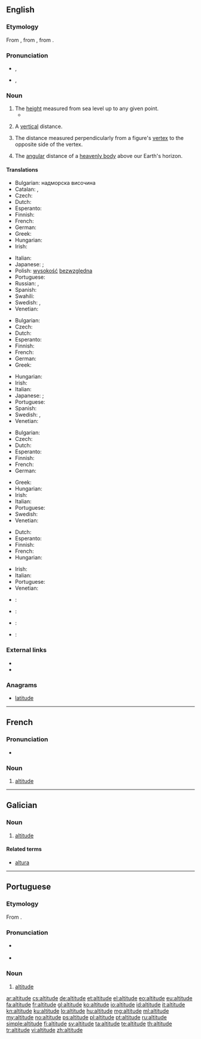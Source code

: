 ==English==
{{wikipedia}}

===Etymology===
From {{etyl|enm|en}}, from {{etyl|la|en}} {{term|altitudo||height|lang=la}}, from {{term|altus||high|lang=la}}.

===Pronunciation===
* {{a|UK}} {{IPA|/ˈælt.ɪˌtjuːd/|/ˈælt.ɪˌt͡ʃuːd/}}, {{X-SAMPA|/"{lt.I%tju:d/|/"{lt.I%t5u:d/}}
* {{a|US}} {{IPA|/ˈæltəˌtud/}}, {{X-SAMPA|/"{l.t@%tud/}}

===Noun===
{{en-noun}}

# The [[height]] measured from sea level up to any given point.
#*{{quote-magazine|date=2013-06-07|author=David Simpson
|volume=188|issue=26|page=36|magazine={{w|The Guardian Weekly}}
|title=[http://www.guardian.co.uk/books/2013/may/18/falling-upwards-richard-holmes-review Fantasy of navigation]
|passage=Like most human activities, ballooning has sponsored heroes and hucksters and a good deal in between. For every dedicated scientist patiently recording atmospheric pressure and wind speed while shivering at high '''altitudes''', there is a carnival barker with a bevy of pretty girls willing to dangle from a basket or parachute down to earth.}}
#: {{usex|As the '''altitude''' increases, the temperature gets lower, so remember to bring warm clothes to the mountains.}}
# A [[vertical]] distance.
# {{context|geometry|lang=en}} The distance measured perpendicularly from a figure's [[vertex]] to the opposite side of the vertex.
#: {{usex|The perpendicular height of a triangle is known as its '''altitude'''.}}
# {{context|astronomy|lang=en}} The [[angular]] distance of a [[heavenly body]] above our Earth's horizon.

====Translations====
{{trans-top|height measured from sea}}
* Bulgarian: надморска височина
* Catalan: {{t-|ca|altitud|f}}, {{t-|ca|alçada|f}}
* Czech: {{t-|cs|nadmořská výška|f}}
* Dutch: {{t+|nl|hoogte}}
* Esperanto: {{t-|eo|alteco}}
* Finnish: {{t+|fi|korkeus}}
* French: {{t+|fr|altitude|f}}
* German: {{t+|de|Höhe|f}}
* Greek: {{t+|el|υψόμετρο|n|tr=ypsómetro}}
* Hungarian: {{t+|hu|magasság}}
* Irish: {{t-|ga|airde|f}}
{{trans-mid}}
* Italian: {{t-|it|altitudine|f}}
* Japanese: {{t+|ja|海抜|tr=kaibatsu}}; {{t+|ja|高度|tr=kōdo}}
* Polish: [[wysokość]] [[bezwzględna]] {{f}}
* Portuguese: {{t+|pt|altitude|f}}
* Russian: {{t+|ru|высота|f|tr=vysotá}}, {{t-|ru|высота над уровнем моря|f|tr=vysotá nad úrovnem mórja}}
* Spanish: {{t+|es|altitud|p}}
* Swahili: {{t+|sw|kimo}}
* Swedish: {{t-|sv|altitud|c}},  {{t+|sv|höjd|c}}
* Venetian: {{tø|vec|altézsa|f}}
{{trans-bottom}}

{{trans-top|distance measured upwards}}
* Bulgarian: {{t+|bg|височина}}
* Czech: {{t-|cs|výška|f}}
* Dutch: {{t+|nl|hoogte}}
* Esperanto: {{t-|eo|alteco}}
* Finnish: {{t+|fi|korkeus}}
* French: {{t+|fr|altitude|f}}
* German: {{t+|de|Höhe|f}}
* Greek: {{t+|el|ύψος|n|tr=ýpsos}}
{{trans-mid}}
* Hungarian: {{t+|hu|magasság}}
* Irish: {{t-|ga|airde|f}}
* Italian: {{t+|it|altezza|f}}
* Japanese: {{t-|ja|高さ|tr=takasa}}; {{t+|ja|高度|tr=kōdo}}
* Portuguese: {{t+|pt|altitude|f}}
* Spanish: {{t+|es|altura|f}}
* Swedish: {{t+|sv|höjd|c}}, {{t-|sv|altitud|c}}
* Venetian: {{tø|vec|altézsa|f}}
{{trans-bottom}}

{{trans-top|distance measured perpendicularly from a figure's vertex to the opposite side of the vertex}}
* Bulgarian: {{t+|bg|височина}}
* Czech: {{t-|cs|výška|f}}
* Dutch: {{t+|nl|hoogte}}
* Esperanto: {{t-|eo|alteco}}
* Finnish: {{t+|fi|korkeus}}
* French: {{t+|fr|hauteur|f}}
* German: {{t+|de|Höhe|f}}
{{trans-mid}}
* Greek: {{t+|el|ύψος|n|tr=ýpsos}}
* Hungarian: {{t+|hu|magasság}}
* Irish: {{t-|ga|airde|f}}
* Italian: {{t+|it|altezza|f}}
* Portuguese: {{t+|pt|altitude|f}}
* Swedish: {{t+|sv|höjd|c}}
* Venetian: {{tø|vec|altézsa|f}}
{{trans-bottom}}

{{trans-top|distance measured angularly of a heavenly body}}
* Dutch: {{t+|nl|hoogte}}
* Esperanto: {{t-|eo|alteco}}
* Finnish: {{t+|fi|korkeus}}
* French: {{t+|fr|altitude|f}}
* Hungarian: {{t+|hu|magasság}}
{{trans-mid}}
* Irish: {{t-|ga|airde|f}}
* Italian: {{t+|it|altezza|f}}
* Portuguese: {{t+|pt|altitude|f}}
* Venetian: {{tø|vec|altézsa|f}}
{{trans-bottom}}

{{checktrans-top}}
* {{ttbc|cmn}}: {{t-|cmn|海拔|sc=Hani}}
* {{ttbc|ia}}: {{t-|ia|altitude}}
{{trans-mid}}
* {{ttbc|ko}}: {{t+|ko|고도|sc=Hang|tr=godo}}
* {{ttbc|ckb}}: {{t+|ku|به‌رزی|sc=ku-Arab}} {{rfr|lang=ku}}
{{trans-bottom}}

===External links===
* {{R:Webster 1913}}
* {{R:Century 1911}}

===Anagrams===
* [[latitude]]
----
==French==

===Pronunciation===
* {{audio|Fr-altitude.ogg|Audio}}

===Noun===
{{fr-noun|f}}

# [[#English|altitude]]
----
==Galician==

===Noun===
{{gl-noun|f}}

# [[#English|altitude]]

====Related terms====
* [[altura]]
----
==Portuguese==

===Etymology===
From {{etyl|la|pt}} {{term|altitudo|lang=la}}.

===Pronunciation===
* {{a|PT}} {{IPA|/aɫ.ti.ˈtu.ðɨ/|lang=pt}}
* {{hyphenation|al|ti|tu|de}}

===Noun===
{{pt-noun|f}}

# [[#English|altitude]]

[[ar:altitude]]
[[cs:altitude]]
[[de:altitude]]
[[et:altitude]]
[[el:altitude]]
[[eo:altitude]]
[[eu:altitude]]
[[fa:altitude]]
[[fr:altitude]]
[[gl:altitude]]
[[ko:altitude]]
[[io:altitude]]
[[id:altitude]]
[[it:altitude]]
[[kn:altitude]]
[[ku:altitude]]
[[lo:altitude]]
[[hu:altitude]]
[[mg:altitude]]
[[ml:altitude]]
[[my:altitude]]
[[no:altitude]]
[[ps:altitude]]
[[pl:altitude]]
[[pt:altitude]]
[[ru:altitude]]
[[simple:altitude]]
[[fi:altitude]]
[[sv:altitude]]
[[ta:altitude]]
[[te:altitude]]
[[th:altitude]]
[[tr:altitude]]
[[vi:altitude]]
[[zh:altitude]]